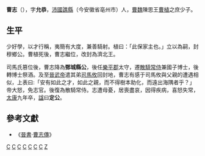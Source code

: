 
'''曹志'''（{{bd|3世紀||288年||C曹}}），字'''允恭'''，[[沛國|沛國]][[譙縣|譙縣]]（今安徽省亳州市）人，[[曹魏|曹魏]]陳思王[[曹植|曹植]]之庶少子。

==生平==
少好學，以才行稱，夷簡有大度，兼善騎射。植曰：「此保家主也。」立以為嗣，封穆鄉公。曹植死後，曹志繼位，改封為濟北王。

司馬氏篡位後，曹志降為'''鄄城縣公'''，後任[[樂平郡|樂平郡]]太守，遷[[散騎常侍|散騎常侍]]兼國子博士，後轉博士祭酒。及至[[晉武帝|晉武帝]]遣其弟[[司馬攸|司馬攸]]回封地，曹志有感于司馬攸與父親的遭遇相似，上表曰:「安有如此之才，如此之親，而不得樹本助化，而遠出海隅者乎？」帝大怒，免志官。後復為散騎常侍。志遭母憂，居喪盡哀，因得疾病，喜怒失常，[[太康_(西晋)|太康]]九年卒，[[諡|諡]]曰'''定公'''。

==參考文獻==
*《[[晉書|晉書]]·[[s:晉書/卷050#曹志|曹志傳]]》

{{三國人物小作品}}
[[Category:曹魏宗室国王|C]]
[[Category:西晋太守|C]]
[[Category:西晋散骑常侍|C]]
[[Category:西晋国子博士|C]]
[[Category:西晋祭酒|C]]
[[Category:西晋县公|C]]
[[Category:諡定|C]]
[[Category:曹姓|Z]]
